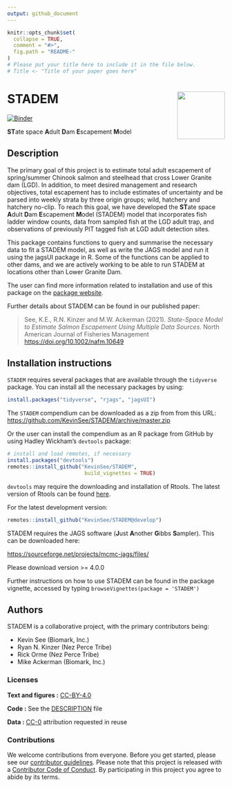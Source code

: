 ```yaml
---
output: github_document
---
```


<!-- README.md is generated from README.Rmd. Please edit that file -->

```r
knitr::opts_chunk$set(
  collapse = TRUE,
  comment = "#>",
  fig.path = "README-"
)
# Please put your title here to include it in the file below.
# Title <- "Title of your paper goes here"
```

# STADEM <a href='https://github.com/KevinSee/STADEM'><img src='man/figures/logo.png' align="right" width="110" /></a>

[![Binder](https://mybinder.org/badge_logo.svg)](https://mybinder.org/v2/gh/KevinSee/STADEM/master?urlpath=rstudio)

**ST**ate space **A**dult **D**am **E**scapement **M**odel

## Description

The primary goal of this project is to estimate total adult escapement of spring/summer Chinook salmon and steelhead that cross Lower Granite dam (LGD). In addition, to meet desired management and research objectives, total escapement has to include estimates of uncertainty and be parsed into weekly strata by three origin groups; wild, hatchery and hatchery no-clip. To reach this goal, we have developed the **ST**ate space **A**dult **D**am **E**scapement **M**odel (STADEM) model that incorporates fish ladder window counts, data from sampled fish at the LGD adult trap, and observations of previously PIT tagged fish at LGD adult detection sites.

This package contains functions to query and summarise the necessary data to fit a STADEM model, as well as write the JAGS model and run it using the jagsUI package in R. Some of the functions can be applied to other dams, and we are actively working to be able to run STADEM at locations other than Lower Granite Dam.

The user can find more information related to installation and use of this package on the [package website](https://kevinsee.github.io/STADEM/).

Further details about STADEM can be found in our published paper:

> See, K.E., R.N. Kinzer and M.W. Ackerman (2021). _State-Space Model to Estimate Salmon Escapement Using Multiple Data Sources_. North American Journal of Fisheries Management <https://doi.org/10.1002/nafm.10649>

## Installation instructions

`STADEM` requires several packages that are available through the `tidyverse` package. You can install all the necessary packages by using:
  
```r
install.packages("tidyverse", "rjags", "jagsUI")
```

The `STADEM` compendium can be downloaded as a zip from from this URL: <https://github.com/KevinSee/STADEM/archive/master.zip>

Or the user can install the compendium as an R package from GitHub by using Hadley Wickham's `devtools` package:

```r
# install and load remotes, if necessary
install.packages("devtools")
remotes::install_github("KevinSee/STADEM", 
                         build_vignettes = TRUE)
```

`devtools` may require the downloading and installation of Rtools. The latest version of Rtools can be found [here](https://cran.r-project.org/bin/windows/Rtools/).

For the latest development version:

```r
remotes::install_github("KevinSee/STADEM@develop")
```

STADEM requires the JAGS software (**J**ust **A**nother **G**ibbs **S**ampler). This can be downloaded here:
  
[https://sourceforge.net/projects/mcmc-jags/files/](https://sourceforge.net/projects/mcmc-jags/files/)
  
Please download version >= 4.0.0

Further instructions on how to use STADEM can be found in the package vignette, accessed by typing `browseVignettes(package = 'STADEM')`

## Authors

STADEM is a collaborative project, with the primary contributors being:
  
* Kevin See (Biomark, Inc.)
* Ryan N. Kinzer (Nez Perce Tribe)
* Rick Orme (Nez Perce Tribe)
* Mike Ackerman (Biomark, Inc.)


### Licenses

**Text and figures :**  [CC-BY-4.0](http://creativecommons.org/licenses/by/4.0/)

**Code :** See the [DESCRIPTION](DESCRIPTION) file

**Data :** [CC-0](http://creativecommons.org/publicdomain/zero/1.0/) attribution requested in reuse

### Contributions

We welcome contributions from everyone. Before you get started, please see our [contributor guidelines](CONTRIBUTING.md). Please note that this project is released with a [Contributor Code of Conduct](CONDUCT.md). By participating in this project you agree to abide by its terms.

